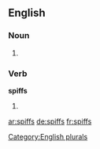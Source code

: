 ==English==

===Noun===
{{head|en}}

# {{plural of|spiff}}

===Verb===
'''spiffs'''

# {{en-third-person singular of|spiff}}

[[Category:English plurals]]

[[ar:spiffs]]
[[de:spiffs]]
[[fr:spiffs]]
